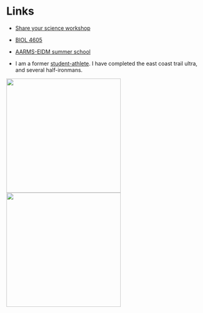 # Links {-}

- [Share your science workshop](https://rpubs.com/ahurford/972071)

- [BIOL 4605](https://davidcschneider.github.io/StatisticalScience/LNotes/Pt1.html)

- [AARMS-EIDM summer school](https://ahurford.github.io/aarms-summer-school/)

- I am a former [student-athlete](https://youtube.com/clip/Ugkxz7WysQ5wcUwP5XGW2LUH3N_BghyDQDFN). I have completed the east coast trail ultra, and several half-ironmans.

![](photos/Gros_Morne.jpg){height=300} ![](photos/Hi_5.jpg){height=300}


